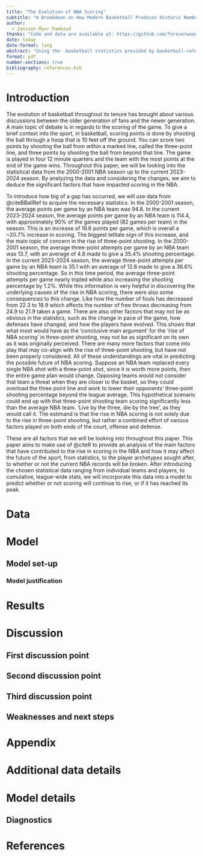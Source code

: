 ```yaml
---
title: "The Evolution of NBA Scoring"
subtitle: "A Breakdown on How Modern Basketball Produces Historic Numbers"
author: 
  - Janssen Myer Rambaud
thanks: "Code and data are available at: https://github.com/foreverwoods/evolution_of_NBA_scoring."
date: today
date-format: long
abstract: "Using the  basketball statistics provided by basketball-reference.com, this paper investigates the rise of scoring in the NBA by analyzing the difference in statistics from the years 2000 to 2024. By making use of league-wide statistics as well as highlighting significant individual analytics from certain teams and players, we aim to showcase the main contributing factors to the rise in scoring as well as any possible consequences. This paper covers the significant factors from quantitative numbers, like, the rise in three-point shooting and increased shooting efficiency, as well as, qualitative measurements, such as team pace and overall physicality. With the help of running these findings in a model, we intend to predict how NBA scoring may look in the future and whether there is another level of scoring or if it is nearing its peak."
format: pdf
number-sections: true
bibliography: references.bib
---
```


# Introduction

The evolution of basketball throughout its tenure has brought about various discussions between the older generation of fans and the newer generation. A main topic of debate is in regards to the scoring of the game. To give a brief context into the sport, in basketball, scoring points is done by shooting the ball through a hoop that is 10 feet off the ground. You can score two points by shooting the ball from within a marked line, called the three-point line, and three points by shooting the ball from beyond that line. The game is played in four 12 minute quarters and the team with the most points at the end of the game wins. Throughout this paper, we will be looking into the statistical data from the 2000-2001 NBA season up to the current 2023-2024 season. By analyzing the data and considering the changes, we aim to deduce the significant factors that have impacted scoring in the NBA.

To introduce how big of a gap has occurred, we will use data from @citeBBallRef to acquire the necessary statistics. In the 2000-2001 season, the average points per game by an NBA team was 94.8. In the current 2023-2024 season, the average points per game by an NBA team is 114.4, with approximately 90% of the games played (82 games per team) in the season. This is an increase of 19.6 points per game, which is overall a \~20.7% increase in scoring. The biggest telltale sign of this increase, and the main topic of concern in the rise of three-point shooting. In the 2000-2001 season, the average three-point attempts per game by an NBA team was 13.7, with an average of 4.8 made to give a 35.4% shooting percentage. In the current 2023-2024 season, the average three-point attempts per game by an NBA team is 35.1 with an average of 12.8 made to give a 36.6% shooting percentage. So in this time period, the average three-point attempts per game nearly tripled while also increasing the shooting percentage by 1.2%. While this information is very helpful in discovering the underlying causes of the rise in NBA scoring, there were also some consequences to this change. Like how the number of fouls has decreased from 22.3 to 18.9 which affects the number of free throws decreasing from 24.9 to 21.9 taken a game. There are also other factors that may not be as obvious in the statistics, such as the change in pace of the game, how defenses have changed, and how the players have evolved. This shows that what most would have as the 'conclusive main argument' for the 'rise of NBA scoring' in three-point shooting, may not be as significant on its own as it was originally perceived. There are many more factors that come into play that may co-align with the rise of three-point shooting, but have not been properly considered. All of these understandings are vital in predicting the possible future of NBA scoring. Suppose an NBA team replaced every single NBA shot with a three-point shot, since it is worth more points, then the entire game plan would change. Opposing teams would not consider that team a threat when they are closer to the basket, so they could overload the three point line and work to lower their opponents' three-point shooting percentage beyond the league average. This hypothetical scenario could end up with that three-point shooting team scoring significantly less than the average NBA team. 'Live by the three, die by the tree', as they would call it. The estimand is that the rise in NBA scoring is not solely due to the rise in three-point shooting, but rather a combined effort of various factors played on both ends of the court, offense and defense.

These are all factors that we will be looking into throughout this paper. This paper aims to make use of @citeR to provide an analysis of the main factors that have contributed to the rise in scoring in the NBA and how it may affect the future of the sport, from statistics, to the player archetypes sought after, to whether or not the current NBA records will be broken. After introducing the chosen statistical data ranging from individual teams and players, to cumulative, league-wide stats, we will incorporate this data into a model to predict whether or not scoring will continue to rise, or if it has reached its peak.

# Data {#sec-data}

# Model

## Model set-up

### Model justification

# Results

# Discussion

## First discussion point {#sec-first-point}

## Second discussion point

## Third discussion point

## Weaknesses and next steps

\newpage

\appendix

# Appendix {.unnumbered}

# Additional data details

# Model details {#sec-model-details}

## Diagnostics

\newpage

# References
